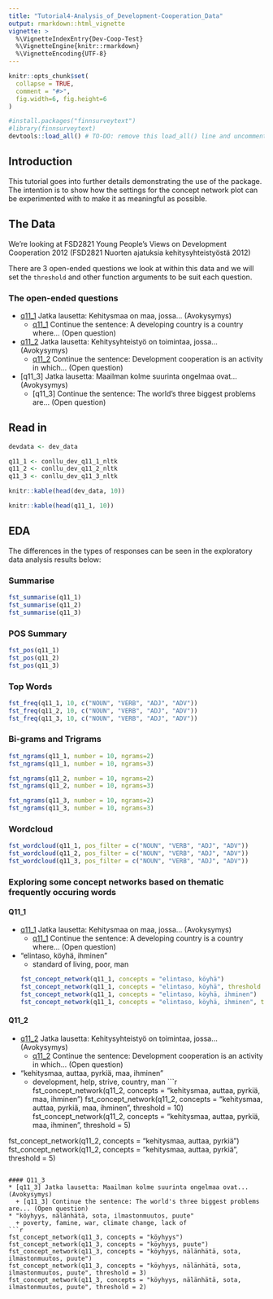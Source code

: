 ```yaml
---
title: "Tutorial4-Analysis_of_Development-Cooperation_Data"
output: rmarkdown::html_vignette
vignette: >
  %\VignetteIndexEntry{Dev-Coop-Test}
  %\VignetteEngine{knitr::rmarkdown}
  %\VignetteEncoding{UTF-8}
---
```


```r
knitr::opts_chunk$set(
  collapse = TRUE,
  comment = "#>", 
  fig.width=6, fig.height=6
)
```

```r
#install.packages("finnsurveytext")
#library(finnsurveytext)
devtools::load_all() # TO-DO: remove this load_all() line and uncomment the library() line. 
```
## Introduction

This tutorial goes into further details demonstrating the use of the package. The intention is to show how the settings for the concept network plot can be experimented with to make it as meaningful as possible.

## The Data
We're looking at FSD2821 Young People's Views on Development Cooperation 2012 (FSD2821 Nuorten ajatuksia kehitysyhteistyöstä 2012)

There are 3 open-ended questions we look at within this data and we will set the `threshold` and other function arguments to be suit each question.

### The open-ended questions
* [q11_1] Jatka lausetta: Kehitysmaa on maa, jossa... (Avokysymys)
  + [q11_1] Continue the sentence: A developing country is a country where... (Open question)
* [q11_2] Jatka lausetta: Kehitysyhteistyö on toimintaa, jossa... (Avokysymys)
  + [q11_2] Continue the sentence: Development cooperation is an activity in which... (Open question)
* [q11_3] Jatka lausetta: Maailman kolme suurinta ongelmaa ovat... (Avokysymys)
  + [q11_3] Continue the sentence: The world's three biggest problems are... (Open question)



## Read in 

```r
devdata <- dev_data

q11_1 <- conllu_dev_q11_1_nltk
q11_2 <- conllu_dev_q11_2_nltk
q11_3 <- conllu_dev_q11_3_nltk
```

```r
knitr::kable(head(dev_data, 10))

knitr::kable(head(q11_1, 10))
```



## EDA

The differences in the types of responses can be seen in the exploratory data analysis results below: 

### Summarise
```r
fst_summarise(q11_1)
fst_summarise(q11_2)
fst_summarise(q11_3)
```

### POS Summary
```r
fst_pos(q11_1)
fst_pos(q11_2)
fst_pos(q11_3)
```

### Top Words
```r
fst_freq(q11_1, 10, c("NOUN", "VERB", "ADJ", "ADV"))
fst_freq(q11_2, 10, c("NOUN", "VERB", "ADJ", "ADV"))
fst_freq(q11_3, 10, c("NOUN", "VERB", "ADJ", "ADV"))
```

### Bi-grams and Trigrams 

```r
fst_ngrams(q11_1, number = 10, ngrams=2)
fst_ngrams(q11_1, number = 10, ngrams=3)

fst_ngrams(q11_2, number = 10, ngrams=2)
fst_ngrams(q11_2, number = 10, ngrams=3)

fst_ngrams(q11_3, number = 10, ngrams=2)
fst_ngrams(q11_3, number = 10, ngrams=3)
```

### Wordcloud
```r
fst_wordcloud(q11_1, pos_filter = c("NOUN", "VERB", "ADJ", "ADV"))
fst_wordcloud(q11_2, pos_filter = c("NOUN", "VERB", "ADJ", "ADV"))
fst_wordcloud(q11_3, pos_filter = c("NOUN", "VERB", "ADJ", "ADV"))

```

### Exploring some concept networks based on thematic frequently occuring words

#### Q11_1
* [q11_1] Jatka lausetta: Kehitysmaa on maa, jossa... (Avokysymys)
  + [q11_1] Continue the sentence: A developing country is a country where... (Open question)
* "elintaso, köyhä, ihminen"
  + standard of living, poor, man
```r
fst_concept_network(q11_1, concepts = "elintaso, köyhä")
fst_concept_network(q11_1, concepts = "elintaso, köyhä", threshold = 3)
fst_concept_network(q11_1, concepts = "elintaso, köyhä, ihminen")
fst_concept_network(q11_1, concepts = "elintaso, köyhä, ihminen", threshold = 3)
```

#### Q11_2
* [q11_2] Jatka lausetta: Kehitysyhteistyö on toimintaa, jossa... (Avokysymys)
  + [q11_2] Continue the sentence: Development cooperation is an activity in which... (Open question)
* "kehitysmaa, auttaa, pyrkiä, maa, ihminen"
  + development, help, strive, country, man
```r
fst_concept_network(q11_2, concepts = "kehitysmaa, auttaa, pyrkiä, maa, ihminen")
fst_concept_network(q11_2, concepts = "kehitysmaa, auttaa, pyrkiä, maa, ihminen", threshold = 10)
fst_concept_network(q11_2, concepts = "kehitysmaa, auttaa, pyrkiä, maa, ihminen", threshold = 5)

fst_concept_network(q11_2, concepts = "kehitysmaa, auttaa, pyrkiä")
fst_concept_network(q11_2, concepts = "kehitysmaa, auttaa, pyrkiä", threshold = 5)

```

#### Q11_3
* [q11_3] Jatka lausetta: Maailman kolme suurinta ongelmaa ovat... (Avokysymys)
  + [q11_3] Continue the sentence: The world's three biggest problems are... (Open question)
* "köyhyys, nälänhätä, sota, ilmastonmuutos, puute"
  + poverty, famine, war, climate change, lack of
```r
fst_concept_network(q11_3, concepts = "köyhyys")
fst_concept_network(q11_3, concepts = "köyhyys, puute")
fst_concept_network(q11_3, concepts = "köyhyys, nälänhätä, sota, ilmastonmuutos, puute") 
fst_concept_network(q11_3, concepts = "köyhyys, nälänhätä, sota, ilmastonmuutos, puute", threshold = 3)
fst_concept_network(q11_3, concepts = "köyhyys, nälänhätä, sota, ilmastonmuutos, puute", threshold = 2)
```

